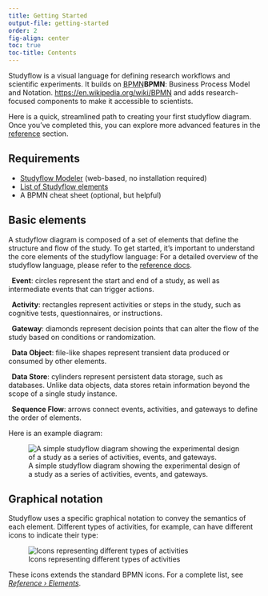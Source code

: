 ```yaml
---
title: Getting Started
output-file: getting-started
order: 2
fig-align: center
toc: true
toc-title: Contents
---
```


Studyflow is a visual language for defining research workflows and scientific experiments. It builds on <abbr title="Business Process Model and Notation" class="initialism">BPMN</abbr>[**BPMN**: Business Process Model and Notation. <https://en.wikipedia.org/wiki/BPMN>]{.aside} and adds research-focused components to make it accessible to scientists.

Here is a quick, streamlined path to creating your first studyflow diagram. Once you've completed this, you can explore more advanced features in the [reference](reference/) section.

## Requirements

- [Studyflow Modeler](https://behaverse.org/studyflow-modeler/){.external target="_blank"} (web-based, no installation required)
- [List of Studyflow elements](reference/2-elements.qmd)
- A BPMN cheat sheet (optional, but helpful)

## Basic elements

A studyflow diagram is composed of a set of elements that define the structure and flow of the study. To get started, it's important to understand the core elements of the studyflow language:
[For a detailed overview of the studyflow language, please refer to the [reference docs](reference/index.qmd).]{.aside}

:::{.m-4}

**<i class="bi bi-circle"></i>&nbsp; Event**: circles represent the start and end of a study, as well as intermediate events that can trigger actions.

**<i class="bi bi-square"></i>&nbsp; Activity**: rectangles represent activities or steps in the study, such as cognitive tests, questionnaires, or instructions.

**<i class="bi bi-diamond"></i>&nbsp; Gateway**: diamonds represent decision points that can alter the flow of the study based on conditions or randomization.

**<i class="bi bi-file-earmark"></i>&nbsp; Data Object**: file-like shapes represent transient data produced or consumed by other elements.

**<i class="bi bi-database"></i>&nbsp; Data Store**: cylinders represent persistent data storage, such as databases. Unlike data objects, data stores retain information beyond the scope of a single study instance.

**<i class="bi bi-arrow-return-right"></i>&nbsp; Sequence Flow**: arrows connect events, activities, and gateways to define the order of elements.

:::

Here is an example diagram:

::: {#example layout="[[-2,8,-2]]" fig-align="center" .caption-center}
![A simple studyflow diagram showing the experimental design of a study as a series of activities, events, and gateways.](assets/img/studyflow_example_2.svg){.lightbox}
::: 


## Graphical notation

Studyflow uses a specific graphical notation to convey the semantics of each element. Different types of activities, for example, can have different icons to indicate their type:

::: {#example layout="[[-1,10,-1]]" fig-align="center" .caption-center}

![Icons representing different types of activities](assets/img/core_activity_types.svg){.lightbox}

:::

These icons extends the standard BPMN icons. For a complete list, see [*Reference &rsaquo; Elements*](reference/2-elements.qmd).
